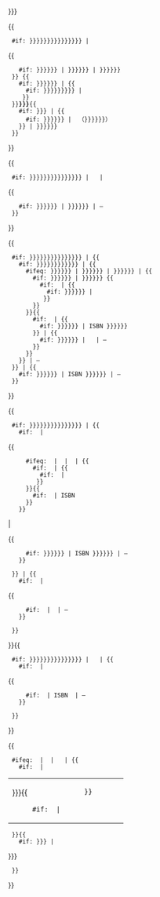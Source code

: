 <includeonly><tr style="text-align: center;"><th scope="row" id="{{{系列|}}}vol{{{集數|}}}" style="text-align: center; font-weight: normal; background-color: transparent;">{{{VolumeNumber|{{{集數|}}}}}}</th>{{
  #if: {{{OriginalTitle|{{{標題1|}}}}}}{{{TranslitTitle|{{{意譯標題|{{{轉寫標題|}}}}}}}}}{{{LicensedTitle|{{{標題2|{{{標題|}}}}}}}}} | <td style="text-align: left;"><!-- <b> -->{{
    #if: {{{LicensedTitle|{{{標題2|{{{標題|}}}}}}}}} | {{{LicensedTitle|{{{標題2|{{{標題|}}}}}}}}} | {{{LicensedTitle|{{{標題2|{{{標題|}}}}}}}}}
  }}<!-- </b> -->{{
    #if: {{{LicensedTitle|{{{標題2|{{{標題|}}}}}}}}} | {{
      #if: {{{TranslitTitle|{{{意譯標題|{{{轉寫標題|}}}}}}}}}{{{OriginalTitle|{{{標題1|}}}}}} | <br/>
    }}
  }}<b>{{{OriginalTitle|{{{標題1|}}}}}}</b>{{
    #if: {{{OriginalTitle|{{{標題1|}}}}}} | {{
      #if: {{{TranslitTitle|{{{意譯標題|{{{轉寫標題|}}}}}}}}} | &#32;（{{{TranslitTitle|{{{意譯標題|{{{轉寫標題|}}}}}}}}}）
    }} | {{{TranslitTitle|{{{意譯標題|{{{轉寫標題|}}}}}}}}}
  }}
}}</td>{{
  #if: {{{OriginalTitle|{{{標題1|}}}}}}{{{TranslitTitle|{{{意譯標題|{{{轉寫標題|}}}}}}}}}{{{LicensedTitle|{{{標題2|{{{標題|}}}}}}}}} | <!--Nothing--> | <td> {{
    #if: {{{OriginalRelDate|{{{發售日期1|{{{發售日期|}}}}}}}}} | {{{OriginalRelDate|{{{發售日期1|{{{發售日期|}}}}}}}}} | &mdash;
  }}</td>
}}<td>{{
  #if: {{{OriginalTitle|{{{標題1|}}}}}}{{{TranslitTitle|{{{意譯標題|{{{轉寫標題|}}}}}}}}}{{{LicensedTitle|{{{標題2|{{{標題|}}}}}}}}} | {{
    #if: {{{OriginalRelDate|{{{發售日期1|{{{發售日期|}}}}}}}}}{{{OriginalISBN|{{{ISBN1|{{{ISBN|}}}}}}}}} | {{
      #ifeq: {{{OriginalRelDate|{{{發售日期1|{{{發售日期|}}}}}}}}} | {{{OriginalISBN|{{{ISBN1|{{{ISBN|}}}}}}}}} | {{{OriginalRelDate|{{{發售日期1|{{{發售日期|}}}}}}}}} | {{
        #if: {{{OriginalRelDate|{{{發售日期1|{{{發售日期|}}}}}}}}} | {{{OriginalRelDate|{{{發售日期1|{{{發售日期|}}}}}}}}} {{
          #if: {{{發售日期2|}}}{{{ISBN2|}}} | {{
            #if: {{{OriginalISBN|{{{ISBN1|{{{ISBN|}}}}}}}}} | <br/>
          }}
        }}
      }}{{
        #if: {{{發售日期2|}}}{{{ISBN2|}}} | {{
          #if: {{{OriginalISBN|{{{ISBN1|{{{ISBN|}}}}}}}}} | ISBN {{{OriginalISBN|{{{ISBN1|{{{ISBN|}}}}}}}}}
        }} | {{
          #if: {{{OriginalRelDate|{{{發售日期1|{{{發售日期|}}}}}}}}} | <!--Nothing--> | &mdash;
        }}
      }}
    }} | &mdash;
  }} | {{
    #if: {{{OriginalISBN|{{{ISBN1|{{{ISBN|}}}}}}}}} | ISBN {{{OriginalISBN|{{{ISBN1|{{{ISBN|}}}}}}}}} | &mdash;
  }}
}}</td>{{
  #if: {{{OriginalTitle|{{{標題1|}}}}}}{{{TranslitTitle|{{{意譯標題|{{{轉寫標題|}}}}}}}}}{{{LicensedTitle|{{{標題2|{{{標題|}}}}}}}}} | {{
    #if: {{{發售日期2|}}}{{{ISBN2|}}} | <td>{{
      #ifeq: {{{發售日期2|}}} | {{{ISBN2|}}} | {{{發售日期2|}}} | {{
        #if: {{{發售日期2|}}} | {{{發售日期2}}}{{
          #if: {{{ISBN2|}}} | <br/>
        }}
      }}{{
        #if: {{{ISBN2|}}} | ISBN {{{ISBN2|}}}
      }}
    }}</td> | <td>{{
      #if: {{{OriginalISBN|{{{ISBN1|{{{ISBN|}}}}}}}}} | ISBN {{{OriginalISBN|{{{ISBN1|{{{ISBN|}}}}}}}}} | &mdash;
    }}</td>
  }} | {{
    #if: {{{發售日期2|}}}{{{ISBN2|}}} | <td>{{
      #if: {{{發售日期2|}}} | {{{發售日期2}}} | &mdash;
    }}</td>
  }}
}}{{
  #if: {{{OriginalTitle|{{{標題1|}}}}}}{{{TranslitTitle|{{{意譯標題|{{{轉寫標題|}}}}}}}}}{{{LicensedTitle|{{{標題2|{{{標題|}}}}}}}}} | <!--Nothing--> | {{
    #if: {{{發售日期2|}}}{{{ISBN2|}}} | <td>{{
      #if: {{{ISBN2|}}} | ISBN {{{ISBN2}}} | &mdash;
    }}</td>
  }}
}}</tr>{{
  #ifeq: {{{SublistOf|}}} | {{PAGENAME}} | <!--Nothing--> | {{
    #if: {{{ChapterListCol1|}}}{{{ChapterList|}}} | <tr style="vertical-align: top; {{
      #if: {{{Summary|{{{摘要|}}}}}} | <!--Nothing--> | border-bottom: 3px solid #{{{顏色|CCF}}};
    }}"><td colspan="{{
      #if: {{{OriginalTitle|{{{標題1|}}}}}}{{{TranslitTitle|{{{意譯標題|{{{轉寫標題|}}}}}}}}}{{{LicensedTitle|{{{標題2|{{{標題|}}}}}}}}} | 4 | {{
        #if: {{{發售日期2|}}}{{{ISBN2|}}} | 5 | 3
      }}
    }}"><table border="0" cellspacing="0" cellpadding="0" style=" width: 100%; background-color: transparent; table-layout: fixed; text-align: left;"><tr style="vertical-align: top;"><td style="border: black;">
{{{ChapterListCol1|{{{ChapterList}}}}}}{{
      #if: {{{ChapterListCol2|}}} | </td><td style="border: black; width: 48%;">
{{{ChapterListCol2}}}
    }}</td></tr></table>
</td></tr>
  }}{{
    #if: {{{Summary|{{{摘要|}}}}}} | <tr style="border-bottom: 3px solid #{{{顏色|CCF}}}; text-align: left;"><td colspan="{{
      #if: {{{OriginalTitle|{{{標題1|}}}}}}{{{TranslitTitle|{{{意譯標題|}}}}}}{{{LicensedTitle|{{{標題2|{{{標題|}}}}}}}}} | 4 | {{
        #if: {{{發售日期2|}}}{{{ISBN2|}}} | 5 | 3
      }}
    }}">{{{Summary|{{{摘要|}}}}}}</td></tr>
  }}
}}</includeonly><noinclude>
{{Template sandbox notice}}
{{Documentation}}
</noinclude>